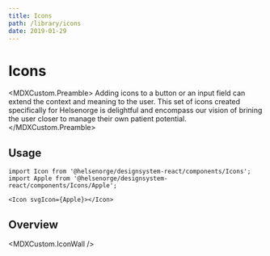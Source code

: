 ```yaml
---
title: Icons
path: /library/icons
date: 2019-01-29
---
```



# Icons

<MDXCustom.Preamble>
  Adding icons to a button or an input field can extend the context and meaning to the user. This set of icons created
  specifically for Helsenorge is delightful and encompass our vision of brining the user closer to manage their own
  patient potential.
</MDXCustom.Preamble>

## Usage

```
import Icon from '@helsenorge/designsystem-react/components/Icons';
import Apple from '@helsenorge/designsystem-react/components/Icons/Apple';

<Icon svgIcon={Apple}></Icon>
```

## Overview

<MDXCustom.IconWall />

